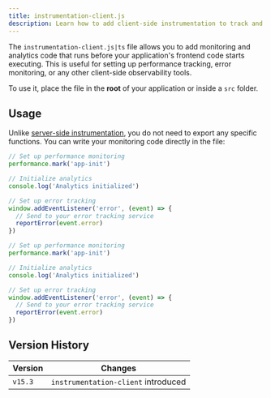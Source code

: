 ```yaml
---
title: instrumentation-client.js
description: Learn how to add client-side instrumentation to track and monitor your Next.js application's frontend performance.
---
```


The `instrumentation-client.js|ts` file allows you to add monitoring and analytics code that runs before your application's frontend code starts executing. This is useful for setting up performance tracking, error monitoring, or any other client-side observability tools.

To use it, place the file in the **root** of your application or inside a `src` folder.

## Usage

Unlike [server-side instrumentation](/docs/app/guides/instrumentation), you do not need to export any specific functions. You can write your monitoring code directly in the file:

```ts filename="instrumentation-client.ts" switcher
// Set up performance monitoring
performance.mark('app-init')

// Initialize analytics
console.log('Analytics initialized')

// Set up error tracking
window.addEventListener('error', (event) => {
  // Send to your error tracking service
  reportError(event.error)
})
```

```js filename="instrumentation-client.js" switcher
// Set up performance monitoring
performance.mark('app-init')

// Initialize analytics
console.log('Analytics initialized')

// Set up error tracking
window.addEventListener('error', (event) => {
  // Send to your error tracking service
  reportError(event.error)
})
```

## Version History

| Version | Changes                             |
| ------- | ----------------------------------- |
| `v15.3` | `instrumentation-client` introduced |
